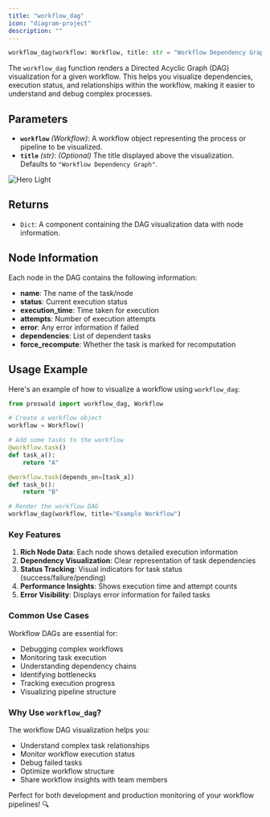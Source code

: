 ```yaml
---
title: "workflow_dag"
icon: "diagram-project"
description: ""
---
```


```python
workflow_dag(workflow: Workflow, title: str = "Workflow Dependency Graph") -> Dict
```

The `workflow_dag` function renders a Directed Acyclic Graph (DAG) visualization for a given workflow. This helps you visualize dependencies, execution status, and relationships within the workflow, making it easier to understand and debug complex processes.

## Parameters

- **`workflow`** _(Workflow)_: A workflow object representing the process or pipeline to be visualized.
- **`title`** _(str)_: _(Optional)_ The title displayed above the visualization. Defaults to `"Workflow Dependency Graph"`.

<Frame>
<img
  className="block dark:hidden"
  src="../images/workflow.png"
  alt="Hero Light"
/>
</Frame>

## Returns

- `Dict`: A component containing the DAG visualization data with node information.

## Node Information

Each node in the DAG contains the following information:

- **name**: The name of the task/node
- **status**: Current execution status
- **execution_time**: Time taken for execution
- **attempts**: Number of execution attempts
- **error**: Any error information if failed
- **dependencies**: List of dependent tasks
- **force_recompute**: Whether the task is marked for recomputation

## Usage Example

Here's an example of how to visualize a workflow using `workflow_dag`:

```python
from preswald import workflow_dag, Workflow

# Create a workflow object
workflow = Workflow()

# Add some tasks to the workflow
@workflow.task()
def task_a():
    return "A"

@workflow.task(depends_on=[task_a])
def task_b():
    return "B"

# Render the workflow DAG
workflow_dag(workflow, title="Example Workflow")
```

### Key Features

1. **Rich Node Data**: Each node shows detailed execution information
2. **Dependency Visualization**: Clear representation of task dependencies
3. **Status Tracking**: Visual indicators for task status (success/failure/pending)
4. **Performance Insights**: Shows execution time and attempt counts
5. **Error Visibility**: Displays error information for failed tasks

### Common Use Cases

Workflow DAGs are essential for:

- Debugging complex workflows
- Monitoring task execution
- Understanding dependency chains
- Identifying bottlenecks
- Tracking execution progress
- Visualizing pipeline structure

### Why Use `workflow_dag`?

The workflow DAG visualization helps you:

- Understand complex task relationships
- Monitor workflow execution status
- Debug failed tasks
- Optimize workflow structure
- Share workflow insights with team members

Perfect for both development and production monitoring of your workflow pipelines! 🔍
